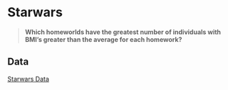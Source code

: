 # Starwars 

::: {.rmdnote}

> **Which homeworlds have the greatest number of individuals with BMI’s greater than the average for each homework?**

:::

## Data

[Starwars Data](https://github.com/tidyverse/dplyr/tree/main/data-raw)